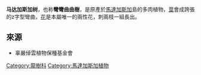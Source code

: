 {{Speciesbox
| taxon = Decarya madagascariensis
| image = Decaria madagascariensis ies.jpg
| image_caption = 
| binomial_authority = Choux
}}
<!--目前只有"網友"自擬的中文名，故暫以學名命名-->

'''马达加斯加树'''，也称'''彎彎曲曲樹'''，是原產於[[馬達加斯加|馬達加斯加]]島的多肉植物，[[莖|莖]]會成誇張的z字型彎曲，[[花|花]]是本屬唯一的兩性花，刺兩枝一組長出。

==來源==
*辜嚴倬雲植物保種基金會

{{taxonbar}}
[[Category:龍樹科|Category:龍樹科]]
[[Category:馬達加斯加植物|Category:馬達加斯加植物]]
